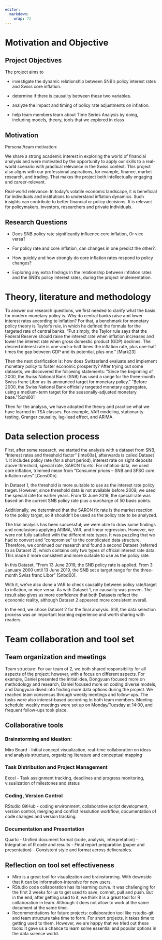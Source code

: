 ```yaml
---
editor: 
  markdown: 
    wrap: 72
---
```


# Motivation and Objective

## Project Objectives

The project aims to

-   investigate the dynamic relationship between SNB’s policy interest
    rates and Swiss core inflation.

-   determine if there is causality between these two variables.

-   analyze the impact and timing of policy rate adjustments on
    inflation.

-   help team members learn about Time Series Analysis by doing,
    including models, theory, tools that we explored in class

## Motivation

Personal/team motivation:

We share a strong academic interest in exploring the world of financial
analysis and were motivated by the opportunity to apply our skills to a
real-world scenario with practical relevance in the Swiss context. This
project also aligns with our professional aspirations, for example,
finance, market research, and trading. That makes the project both
intellectually engaging and career-relevant.

Real-world relevance: In today’s volatile economic landscape, it is
beneficial for individuals and institutions to understand inflation
dynamics. Such insights can contribute to better financial or policy
decisions. It is relevant for policymakers, investors, researchers and
private individuals.

## Research Questions

-   Does SNB policy rate significantly influence core inflation, Or vice
    versa?

-   For policy rate and core inflation, can changes in one predict the
    other?.

-   How quickly and how strongly do core inflation rates respond to
    policy changes?

-   Exploring any extra findings In the relationship between inflation
    rates and the SNB's policy Interest rates, during the project
    implementation.

# Theory, literature and methodology

To answer our research questions, we first needed to clarify what the
basis for modern monetary policy is. Why do central banks raise and
lower interest rates according to inflation? For that, a benchmark for
monetary policy theory is Taylor’s rule, in which he defined the formula
for the targeted rate of central banks. “Put simply, the Taylor rule
says that the Federal Reserve should raise the interest rate when
inflation increases and lower the interest rate when gross domestic
product (GDP) declines. The desired interest rate is one-and-a-half
times the inflation rate, plus one-half times the gap between GDP and
its potential, plus one.” \[Mark23\]

Then the next clarification is: how does Switzerland evaluate and
implement monetary policy to foster economic prosperity? After trying
out some datasets, we discovered the following statements: “Since the
beginning of 2000, the Swiss National Bank (SNB) has used a range for
the three-month Swiss franc Libor as its announced target for monetary
policy.” “Before 2000, the Swiss National Bank officially targeted
monetary aggregates, using a medium-term target for the
seasonally-adjusted monetary base.”\[Schi00\]

Then for the analysis, we have adopted the theory and practice what we
have learned in TSA classes. For example, VAR modeling, stationarity
testing, Granger causality, lag-lead effect, and ARIMA.

# Data selection process

First, after some research, we started the analysis with a dataset from
SNB, “Interest rates and threshold factor” \[Inte00a\], afterwards is
called Dataset 1. It includes policy rate (for a short period), interest
rate on sight deposits above threshold, special rate, SARON fix etc. For
inflation data, we used core inflation, trimmed mean from “Consumer
prices – SNB and SFSO core inflation rates” \[Cons00b\].

In Dataset 1, the threshold is more suitable to use as the interest rate
policy target. However, since threshold data is not available before
2009, we used the special rate for earlier years. From 13 June 2019, the
special rate was based on the current SNB policy rate plus a surcharge
of 50 basis points.

Additionally, we determined that the SARON fix rate is the market
reaction to the policy target, so it shouldn’t be used as the policy
rate to be analyzed.

The trial analysis has been successful; we were able to draw some
findings and conclusions applying ARIMA, VAR, and linear regression.
However, we were not fully satisfied with the different rate types. It
was puzzling that we had to convert and “compromise” to the complicated
data structure. Therefore, we continued our research and found a second
Dataset (referred to as Dataset 2), which contains only two types of
official interest rate data. This made it more consistent and more
suitable to use as the policy rate.

In this Dataset, “From 13 June 2019, the SNB policy rate is applied.
From 3 January 2000 until 13 June 2019, the SNB set a target range for
the three-month Swiss franc Libor” \[Snbd00\].

With it, we’ve also done a VAR to check causality between policy
rate/target to inflation, or vice versa. As with Dataset 1, no causality
was proven. The result also gives us more confidence that both Datasets
reflect the economic reality, although Dataset 2 appeared more
consistent overall.

In the end, we chose Dataset 2 for the final analysis. Still, the data
selection process was an important learning experience and worth sharing
with readers.

# Team collaboration and tool set

## Team organization and meetings

Team structure: For our team of 2, we both shared responsibility for all
aspects of the project; however, with a focus on different aspects. For
example, Daniel presented the initial idea, Dongyuan focused more on
methodology and research, Daniel focused more on coding diverse models,
and Dongyuan dived into finding more data options during the project. We
reached team consensus through weekly meetings and follow-ups. The tasks
were also interest-based according to both team members. Meeting
schedule: weekly meetings were set up on Monday/Tuesday at 14:00, and
frequent follow-ups took place.

## Collaborative tools

### Brainstorming and ideation:

Miro Board - Initial concept visualization, real-time collaboration on
ideas and analysis structure, organizing literature and conceptual
mapping

### Task Distribution and Project Management

Excel - Task assignment tracking, deadlines and progress monitoring,
visualization of milestones and status

### Coding, Version Control

RStudio GitHub - coding environment, collaborative script development,
version control, merging and conflict resolution workflow, documentation
of code changes and version tracking.

### Documentation and Presentation

Quarto - Unified document format (code, analysis, interpretation) -
Integration of R code and results - Final report preparation (paper and
presentation) - Consistent style and format across deliverables.

## Reflection on tool set effectiveness

-   Miro is a great tool for visualization and brainstorming. With
    downside that it can be information-intensive for new users.
-   RStudio code collaboration has its learning curve. It was
    challenging for the first 2 weeks for us to get used to save,
    commit, pull and push. But in the end, after getting used to it, we
    think it is a great tool for R collaboration in team. Although it
    does not allow to work at the same document at the same time.
-   Recommendations for future projects: collaboration tool like
    rstudio-git and team structure take time to form. For short
    projects, it takes time to getting used to them. However, we are
    happy that we tried out these tools: It gave us a chance to learn
    some essential and popular options in the data science world.
